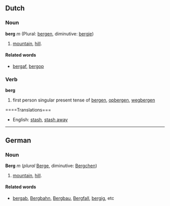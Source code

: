 ==Dutch==
===Noun===
'''berg''' ''m'' (Plural: [[bergen]], diminutive: [[bergje]])

# [[mountain]], [[hill]].

====Related words====
* [[bergaf]], [[bergop]]

===Verb===
'''berg'''

# first person singular present tense of [[bergen]], [[opbergen]], [[wegbergen]]

====Translations===
*English: [[stash]], [[stash away]]

----
==German==
===Noun===
'''Berg''' ''m'' (''plural'' [[Berge]], diminutive: [[Bergchen]])

# [[mountain]], [[hill]].

====Related words====
* [[bergab]], [[Bergbahn]], [[Bergbau]], [[Bergfall]], [[bergig]], etc